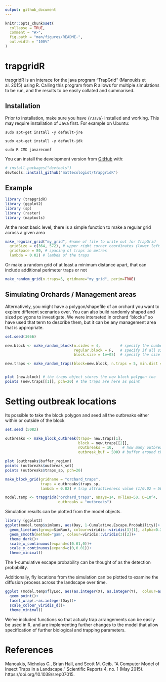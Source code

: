 ```yaml
---
output: github_document
---
```


<!-- README.md is generated from README.Rmd. Please edit that file -->

```r
knitr::opts_chunk$set(
  collapse = TRUE,
  comment = "#>",
  fig.path = "man/figures/README-",
  out.width = "100%"
)
```

# trapgridR

<!-- badges: start -->
<!-- badges: end -->

trapgridR is an interace for the java program "TrapGrid" (Manoukis et al. 2015) using R. Calling this program from R allows for multiple simulations to be run, and the results to be easily collated and summarised.


## Installation

Prior to installation, make sure you have `{rJava}` installed and working. This may require installation of Java first. For example on Ubuntu:

`sudo apt-get install -y default-jre`

`sudo apt-get install -y default-jdk`

`sudo R CMD javareconf`


You can install the development version from [GitHub](https://github.com/) with:

``` r
# install.packages("devtools")
devtools::install_github("mattecologist/trapgridR")
```



## Example

```r
library (trapgridR)
library (ggplot2)
library (sp)
library (raster)
library (maptools)
```

At the most basic level, there is a simple function to make a regular grid across a given area
```r
make_regular_grid("my_grid", #name of file to write out for TrapGrid
  gridSize = c(364, 572), # upper right corner coordinates (lower left is always 0, 0)
  gridSpace = 80, # spacing of traps in metres
  lambda = 0.02) # lambda of the traps
```
Or make a random grid of at least a minimum distance apart, that can include additional perimeter traps or not

```r
make_random_grid(n.traps=5, gridname="my_grid", perim=TRUE)
```

## Simulating Orchards / Management areas

Alternatively, you might have a polygon/shapefile of an orchard you want to explore different scenarios over. You can also build randomly shaped and sized polygons to investigate. We were interseted in orchard "blocks" so have used that term to describe them, but it can be any management area that is appropriate.

```r
set.seed(3056)

new.block <- make_random_block(n.sides = 4,         # specify the number of sides to the block 
                               regular.block = F,   # specify if all sides equal or random
                               block.size = 1e+05)  # specify the size of the block in metres squared

new.traps <- make_random_traps(block=new.block, n.traps = 5, min.dist = 50) # add traps to the block - here just 4 random traps all at least 50 meters apart


plot (new.block) # the traps object stores the new block polygon too
points (new.traps[[1]], pch=20) # the traps are here as point

```

# Setting outbreak locations

Its possible to take the block polygon and seed all the outbreaks either within or outside of the block
```r
set.seed (5082)

outbreaks <- make_block_outbreak(traps= new.traps[1], 
                                 block = new.traps[[2]],
                                 nOutbreaks = 10,    # how many outbreak locations 
                                 outbreak_buf = 500) # buffer around the orchard for outbreaks to seeded in

plot (outbreaks$buffer_region)
points (outbreaks$outbreak_set)
points (outbreaks$traps_sp, pch=20)
```
```r
make_block_grid(gridname = "orchard_traps",
                traps = outbreaks$traps_sp,
                lambda = 0.02) # trap attractiveness value (1/0.02 = 50 metres for 65% capture probability)
```

```r
model.temp <- trapgridR("orchard_traps", nDays=14, nFlies=50, D=10^4,
                        outbreaks = "outbreaks")

```


Simulation results can be plotted from the model objects. 
```r
library (ggplot2)
ggplot(model.temp$simRuns, aes(Day, 1-Cumulative.Escape.Probability))+
  geom_line(aes(group=SimRun), colour=viridis::viridis(3)[1], alpha=0.3)+
  geom_smooth(method="gam", colour=viridis::viridis(3)[2])+
  theme_dark()+
  scale_x_continuous(expand=c(0.01,0))+
  scale_y_continuous(expand=c(0,0.01))+
  theme_minimal()

```
The 1-cumulative escape probability can be thought of as the detection probability.

Additionally, fly locations from the simulation can be plotted to examine the diffusion process across the landscape over time.
```r
ggplot (model.temp$flyLoc, aes(as.integer(X), as.integer(Y),  colour=as.factor(Simulation.Number)))+
  geom_point()+
  facet_wrap(.~as.integer(Day))+
  scale_colour_viridis_d()+
  theme_minimal()
```


We've included functions so that actualy trap arrangements can be easily be used in R, and are implementing further changes to the model that allow specification of further biological and trapping parameters.

# References

Manoukis, Nicholas C., Brian Hall, and Scott M. Geib. “A Computer Model of Insect Traps in a Landscape.” Scientific Reports 4, no. 1 (May 2015). https://doi.org/10.1038/srep07015.
